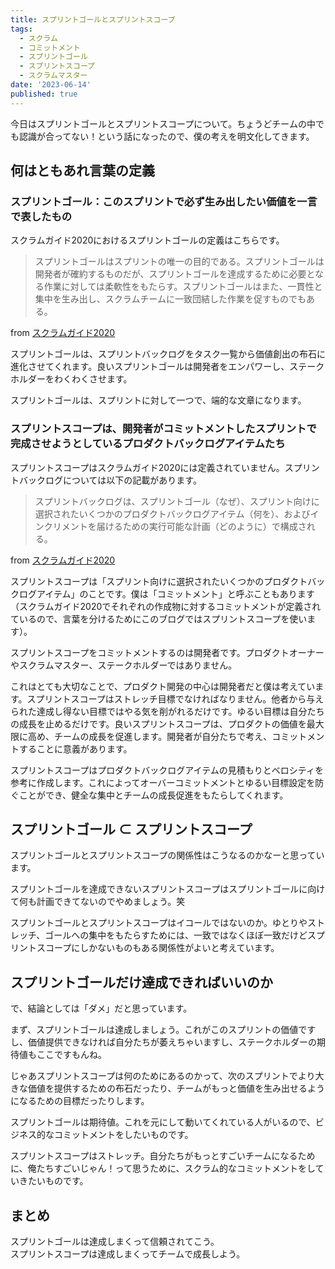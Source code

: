 ```yaml
---
title: スプリントゴールとスプリントスコープ
tags:
  - スクラム
  - コミットメント
  - スプリントゴール
  - スプリントスコープ
  - スクラムマスター
date: '2023-06-14'
published: true
---
```


今日はスプリントゴールとスプリントスコープについて。ちょうどチームの中でも認識が合ってない！という話になったので、僕の考えを明文化してきます。

## 何はともあれ言葉の定義

### スプリントゴール：このスプリントで必ず生み出したい価値を一言で表したもの

スクラムガイド2020におけるスプリントゴールの定義はこちらです。

> スプリントゴールはスプリントの唯⼀の⽬的である。スプリントゴールは開発者が確約するものだが、スプリントゴールを達成するために必要となる作業に対しては柔軟性をもたらす。スプリントゴールはまた、⼀貫性と集中を⽣み出し、スクラムチームに⼀致団結した作業を促すものでもある。

from [スクラムガイド2020](https://scrumguides.org/docs/scrumguide/v2020/2020-Scrum-Guide-Japanese.pdf)

スプリントゴールは、スプリントバックログをタスク一覧から価値創出の布石に進化させてくれます。良いスプリントゴールは開発者をエンパワーし、ステークホルダーをわくわくさせます。

スプリントゴールは、スプリントに対して一つで、端的な文章になります。

### スプリントスコープは、開発者がコミットメントしたスプリントで完成させようとしているプロダクトバックログアイテムたち

スプリントスコープはスクラムガイド2020には定義されていません。スプリントバックログについては以下の記載があります。

> スプリントバックログは、スプリントゴール（なぜ）、スプリント向けに選択されたいくつかのプロダクトバックログアイテム（何を）、およびインクリメントを届けるための実⾏可能な計画（どのように）で構成される。

from [スクラムガイド2020](https://scrumguides.org/docs/scrumguide/v2020/2020-Scrum-Guide-Japanese.pdf)

スプリントスコープは「スプリント向けに選択されたいくつかのプロダクトバックログアイテム」のことです。僕は「コミットメント」と呼ぶこともあります（スクラムガイド2020でそれぞれの作成物に対するコミットメントが定義されているので、言葉を分けるためにこのブログではスプリントスコープを使います）。

スプリントスコープをコミットメントするのは開発者です。プロダクトオーナーやスクラムマスター、ステークホルダーではありません。

これはとても大切なことで、プロダクト開発の中心は開発者だと僕は考えています。スプリントスコープはストレッチ目標でなければなりません。他者から与えられた達成し得ない目標ではやる気を削がれるだけです。ゆるい目標は自分たちの成長を止めるだけです。良いスプリントスコープは、プロダクトの価値を最大限に高め、チームの成長を促進します。開発者が自分たちで考え、コミットメントすることに意義があります。

スプリントスコープはプロダクトバックログアイテムの見積もりとベロシティを参考に作成します。これによってオーバーコミットメントとゆるい目標設定を防ぐことができ、健全な集中とチームの成長促進をもたらしてくれます。

## スプリントゴール ⊂ スプリントスコープ

スプリントゴールとスプリントスコープの関係性はこうなるのかなーと思っています。

スプリントゴールを達成できないスプリントスコープはスプリントゴールに向けて何も計画できてないのでやめましょう。笑

スプリントゴールとスプリントスコープはイコールではないのか。ゆとりやストレッチ、ゴールへの集中をもたらすためには、一致ではなくほぼ一致だけどスプリントスコープにしかないものもある関係性がよいと考えています。

## スプリントゴールだけ達成できればいいのか

で、結論としては「ダメ」だと思っています。

まず、スプリントゴールは達成しましょう。これがこのスプリントの価値ですし、価値提供できなければ自分たちが萎えちゃいますし、ステークホルダーの期待値もここですもんね。

じゃあスプリントスコープは何のためにあるのかって、次のスプリントでより大きな価値を提供するための布石だったり、チームがもっと価値を生み出せるようになるための目標だったりします。

スプリントゴールは期待値。これを元にして動いてくれている人がいるので、ビジネス的なコミットメントをしたいものです。

スプリントスコープはストレッチ。自分たちがもっとすごいチームになるために、俺たちすごいじゃん！って思うために、スクラム的なコミットメントをしていきたいものです。

## まとめ

スプリントゴールは達成しまくって信頼されてこう。<br />
スプリントスコープは達成しまくってチームで成長しよう。
